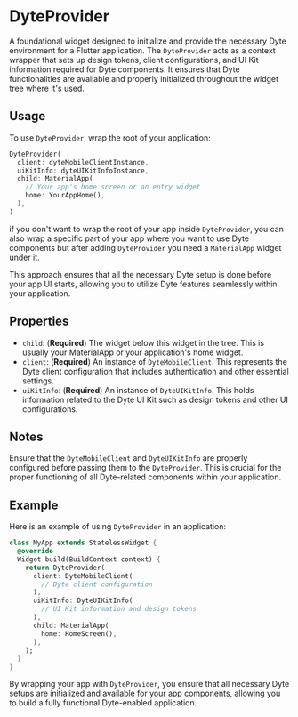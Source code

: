 # DyteProvider

A foundational widget designed to initialize and provide the necessary Dyte environment for a Flutter application. The `DyteProvider` acts as a context wrapper that sets up design tokens, client configurations, and UI Kit information required for Dyte components. It ensures that Dyte functionalities are available and properly initialized throughout the widget tree where it's used.

## Usage

To use `DyteProvider`, wrap the root of your application:

```dart
DyteProvider(
  client: dyteMobileClientInstance,
  uiKitInfo: dyteUIKitInfoInstance,
  child: MaterialApp(
    // Your app's home screen or an entry widget
    home: YourAppHome(),
  ),
)
```

if you don't want to wrap the root of your app inside `DyteProvider`, you can also wrap a specific part of your app where you want to use Dyte components but after adding `DyteProvider` you need a `MaterialApp` widget under it.

This approach ensures that all the necessary Dyte setup is done before your app UI starts, allowing you to utilize Dyte features seamlessly within your application.

## Properties

- `child`: (**Required**) The widget below this widget in the tree. This is usually your MaterialApp or your application's home widget.
- `client`: (**Required**) An instance of `DyteMobileClient`. This represents the Dyte client configuration that includes authentication and other essential settings.
- `uiKitInfo`: (**Required**) An instance of `DyteUIKitInfo`. This holds information related to the Dyte UI Kit such as design tokens and other UI configurations.

## Notes

Ensure that the `DyteMobileClient` and `DyteUIKitInfo` are properly configured before passing them to the `DyteProvider`. This is crucial for the proper functioning of all Dyte-related components within your application.

## Example

Here is an example of using `DyteProvider` in an application:

```dart
class MyApp extends StatelessWidget {
  @override
  Widget build(BuildContext context) {
    return DyteProvider(
      client: DyteMobileClient(
        // Dyte client configuration
      ),
      uiKitInfo: DyteUIKitInfo(
        // UI Kit information and design tokens
      ),
      child: MaterialApp(
        home: HomeScreen(),
      ),
    );
  }
}
```

By wrapping your app with `DyteProvider`, you ensure that all necessary Dyte setups are initialized and available for your app components, allowing you to build a fully functional Dyte-enabled application.
